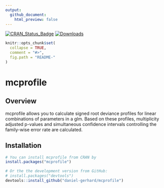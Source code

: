 ```yaml
---
output: 
  github_document:
    html_preview: false
---
```


[![CRAN_Status_Badge](http://www.r-pkg.org/badges/version/mcprofile)](https://cran.r-project.org/package=mcprofile)
[![Downloads](https://cranlogs.r-pkg.org/badges/mcprofile)](https://cranlogs.r-pkg.org/)
 

```r
knitr::opts_chunk$set(
  collapse = TRUE,
  comment = "#>",
  fig.path = "README-"
)
```

# mcprofile

## Overview

mcprofile allows you to calculate signed root deviance profiles for linear combinations of parameters in a glm. 
Based on these profiles, multiplicity adjusted p-values and simultaneous confidence intervals controlling the family-wise error rate are calculated.

## Installation

```r
# You can install mcprofile from CRAN by
install.packages("mcprofile")

# Or the the development version from GitHub:
# install.packages("devtools")
devtools::install_github("daniel-gerhard/mcprofile")
```
